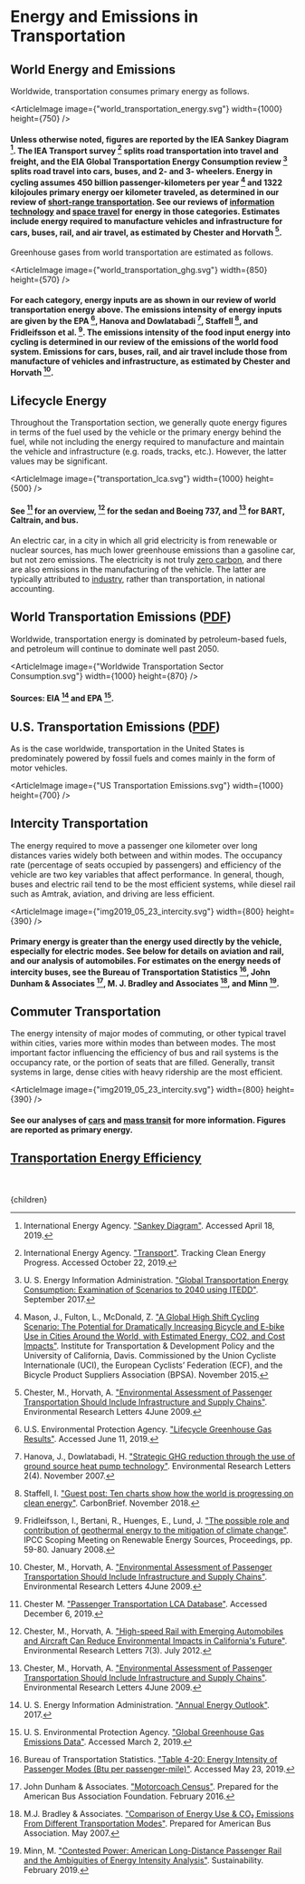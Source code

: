 



# Energy and Emissions in Transportation

## World Energy and Emissions
Worldwide, transportation consumes primary energy as follows.

<ArticleImage image={"world_transportation_energy.svg"} width={1000} height={750} />
#### Unless otherwise noted, figures are reported by the IEA Sankey Diagram [^7]. The IEA Transport survey [^8] splits road transportation into travel and freight, and the EIA Global Transportation Energy Consumption review [^15] splits road travel into cars, buses, and 2- and 3- wheelers. Energy in cycling assumes 450 billion passenger-kilometers per year [^11] and 1322 kilojoules primary energy oer kilometer traveled, as determined in our review of [short-range transportation](/energy/transport/transpo_short). See our reviews of [information technology](/energy/transport/transpo_data) and [space travel](/space/space_travel) for energy in those categories. Estimates include energy required to manufacture vehicles and infrastructure for cars, buses, rail, and air travel, as estimated by Chester and Horvath [^3].

Greenhouse gases from world transportation are estimated as follows.

<ArticleImage image={"world_transportation_ghg.svg"} width={850} height={570} />
#### For each category, energy inputs are as shown in our review of world transportation energy above. The emissions intensity of energy inputs are given by the EPA [^17], Hanova and Dowlatabadi [^6], Staffell [^13], and Fridleifsson et al. [^5]. The emissions intensity of the food input energy into cycling is determined in our review of the emissions of the world food system. Emissions for cars, buses, rail, and air travel include those from manufacture of vehicles and infrastructure, as estimated by Chester and Horvath [^3].

## Lifecycle Energy
Throughout the Transportation section, we generally quote energy figures in terms of the fuel used by the vehicle or the primary energy behind the fuel, while not including the energy required to manufacture and maintain the vehicle and infrastructure (e.g. roads, tracks, etc.). However, the latter values may be significant.

<ArticleImage image={"transportation_lca.svg"} width={1000} height={500} />
#### See [^2] for an overview, [^4] for the sedan and Boeing 737, and [^3] for BART, Caltrain, and bus.

An electric car, in a city in which all grid electricity is from renewable or nuclear sources, has much lower greenhouse emissions than a gasoline car, but not zero emissions. The electricity is not truly [zero carbon](/energy/energy_production/energy_env), and there are also emissions in the manufacturing of the vehicle. The latter are typically attributed to [industry](/energy/industry), rather than transportation, in national accounting.

## World Transportation Emissions ([PDF](https://drive.google.com/uc?export=view&id=1jP87QnTUqRaTU_D72tbmRZ4R87LDWmCk))

Worldwide, transportation energy is dominated by petroleum-based fuels, and petroleum will continue to dominate well past 2050.

<ArticleImage image={"Worldwide Transportation Sector Consumption.svg"} width={1000} height={870} />
#### Sources: EIA [^14] and EPA [^16].

## U.S. Transportation Emissions ([PDF](https://drive.google.com/uc?export=view&id=1vOakCCEJw1N1RM7dg2hP8oQdWnJT05CU))

As is the case worldwide, transportation in the United States is predominately powered by fossil fuels and comes mainly in the form of motor vehicles.

<ArticleImage image={"US Transportation Emissions.svg"} width={1000} height={700} />

## Intercity Transportation
The energy required to move a passenger one kilometer over long distances varies widely both between and within modes. The occupancy rate (percentage of seats occupied by passengers) and efficiency of the vehicle are two key variables that affect performance. In general, though, buses and electric rail tend to be the most efficient systems, while diesel rail such as Amtrak, aviation, and driving are less efficient.

<ArticleImage image={"img2019_05_23_intercity.svg"} width={800} height={390} />
#### Primary energy is greater than the energy used directly by the vehicle, especially for electric modes. See below for details on aviation and rail, and our analysis of automobiles. For estimates on the energy needs of intercity buses, see the Bureau of Transportation Statistics [^1], John Dunham & Associates [^9], M. J. Bradley and Associates [^10], and Minn [^12].

<VirtualTravelSolution />

## Commuter Transportation
The energy intensity of major modes of commuting, or other typical travel within cities, varies more within modes than between modes. The most important factor influencing the efficiency of bus and rail systems is the occupancy rate, or the portion of seats that are filled. Generally, transit systems in large, dense cities with heavy ridership are the most efficient.

<ArticleImage image={"img2019_05_23_intercity.svg"} width={800} height={390} />
#### See our analyses of [cars](/solution/energy/transpo_cars) and [mass transit](/energy/transport/transpo_transit) for more information. Figures are reported as primary energy.

<a id="special-ref-tag" className="anchor" href="#transportation-energy-efficiency">
  <h2>Transportation Energy Efficiency</h2>
</a>
<br></br>

[^1]: Bureau of Transportation Statistics. ["Table 4-20: Energy Intensity of Passenger Modes (Btu per passenger-mile)"](https://www.bts.gov/archive/publications/national_transportation_statistics/table_04_20). Accessed May 23, 2019.

[^2]: Chester M. ["Passenger Transportation LCA Database"](http://www.transportationlca.org/tlcadb-passenger.php). Accessed December 6, 2019.

[^3]: Chester, M., Horvath, A. ["Environmental Assessment of Passenger Transportation Should Include Infrastructure and Supply Chains"](http://dx.doi.org/10.1088/1748-9326/4/2/024008). Environmental Research Letters 4June 2009.

[^4]: Chester, M., Horvath, A. ["High-speed Rail with Emerging Automobiles and Aircraft Can Reduce Environmental Impacts in California's Future"](http://dx.doi.org/10.1088/1748-9326/7/3/034012). Environmental Research Letters 7(3). July 2012.

[^5]: Fridleifsson, I., Bertani, R., Huenges, E., Lund, J. ["The possible role and contribution of geothermal energy to the mitigation of climate change"](https://www.researchgate.net/publication/284685252_The_possible_role_and_contribution_of_geothermal_energy_to_the_mitigation_of_climate_change). IPCC Scoping Meeting on Renewable Energy Sources, Proceedings, pp. 59-80. January 2008.

[^6]: Hanova, J., Dowlatabadi, H. ["Strategic GHG reduction through the use of ground source heat pump technology"](https://iopscience.iop.org/article/10.1088/1748-9326/2/4/044001). Environmental Research Letters 2(4). November 2007.

[^7]: International Energy Agency. ["Sankey Diagram"](https://www.iea.org/Sankey/). Accessed April 18, 2019.

[^8]: International Energy Agency. ["Transport"](https://www.iea.org/tcep/transport/). Tracking Clean Energy Progress. Accessed October 22, 2019.

[^9]: John Dunham & Associates. ["Motorcoach Census"](https://buses.org/assets/images/uploads/pdf/Motorcoach_Census_2014.pdf). Prepared for the American Bus Association Foundation. February 2016.

[^10]: M.J. Bradley & Associates. ["Comparison of Energy Use & CO₂ Emissions From Different Transportation Modes"](https://jamesrivertrans.com/wp-content/uploads/2012/05/ComparativeEnergy.pdf). Prepared for American Bus Association. May 2007.

[^11]: Mason, J., Fulton, L., McDonald, Z. ["A Global High Shift Cycling Scenario: The Potential for Dramatically Increasing Bicycle and E-bike Use in Cities Around the World, with Estimated Energy, CO2, and Cost Impacts"](https://steps.ucdavis.edu/wp-content/uploads/2017/05/2015-UCD-ITS-RP-15-29.pdf). Institute for Transportation & Development Policy and the University of California, Davis. Commissioned by the Union Cycliste Internationale (UCI), the European Cyclists’ Federation (ECF), and the Bicycle Product Suppliers Association (BPSA). November 2015.

[^12]: Minn, M. ["Contested Power: American Long-Distance Passenger Rail and the Ambiguities of Energy Intensity Analysis"](https://www.mdpi.com/2071-1050/11/4/1200/pdf). Sustainability. February 2019.

[^13]: Staffell, I. ["Guest post: Ten charts show how the world is progressing on clean energy"](https://www.carbonbrief.org/guest-post-ten-charts-show-how-the-world-is-progressing-on-clean-energy). CarbonBrief. November 2018.

[^14]: U. S. Energy Information Administration. ["Annual Energy Outlook"](https://www.eia.gov/outlooks/ieo/excel/appl_tables.xlsx). 2017.

[^15]: U. S. Energy Information Administration. ["Global Transportation Energy Consumption: Examination of Scenarios to 2040 using ITEDD"](https://www.eia.gov/analysis/studies/transportation/scenarios/). September 2017.

[^16]: U. S. Environmental Protection Agency. ["Global Greenhouse Gas Emissions Data"](https://www.epa.gov/ghgemissions/global-greenhouse-gas-emissions-data). Accessed March 2, 2019.

[^17]: U.S. Environmental Protection Agency. ["Lifecycle Greenhouse Gas Results"](https://www.epa.gov/fuels-registration-reporting-and-compliance-help/lifecycle-greenhouse-gas-results). Accessed June 11, 2019.

  <Article 
    focusAreaUrl={focusAreaUrl} 
    hierarchy={hierarchy} 
    site={site}
  >
    {children}
  </Article>